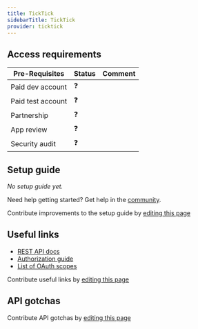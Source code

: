 ```yaml
---
title: TickTick
sidebarTitle: TickTick
provider: ticktick
---
```




<Overview />
<PreBuiltTooling provider={providers[pageMetadata.provider]} />
<PreBuiltUseCases />

## Access requirements
| Pre-Requisites | Status | Comment|
| - | - | - |
| Paid dev account | ❓ |  |
| Paid test account | ❓ |  |
| Partnership | ❓ | |
| App review | ❓ |  |
| Security audit | ❓ | |


## Setup guide

_No setup guide yet._

<Tip>Need help getting started? Get help in the [community](https://nango.dev/slack).</Tip>

<Note>Contribute improvements to the setup guide by [editing this page](https://github.com/nangohq/nango/tree/master/docs-v2/integrations/all/ticktick.mdx)</Note>


## Useful links

-   [REST API docs](https://developer.ticktick.com/api#/openapi)
-   [Authorization guide](https://developer.ticktick.com/api#/openapi)
-   [List of OAuth scopes](https://developer.ticktick.com/api#/openapi?id=first-step)

<Note>Contribute useful links by [editing this page](https://github.com/nangohq/nango/tree/master/docs-v2/integrations/all/ticktick.mdx)</Note>

## API gotchas

<Note>Contribute API gotchas by [editing this page](https://github.com/nangohq/nango/tree/master/docs-v2/integrations/all/ticktick.mdx)</Note>
